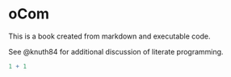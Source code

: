 # oCom

This is a book created from markdown and executable code.

See @knuth84 for additional discussion of literate programming.

```r
1 + 1
```
